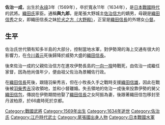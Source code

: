 {{日本武士
|名稱= 佐治一成
|圖片名稱= 
|圖片大小= 
|圖片說明= 
|時代= [[戰國時代_(日本)|戰國時代]] — [[江戶時代|江戶時代]]前期
|出生日期= 永禄12年（1569年）
|出生地點= 
|逝世日期= 寛永11年9月26日（1634年11月16日）
|逝世地點= 
|假名= 
|羅馬字= 
|幼名= 
|改名= 
|别名= 與九郎（通称）
|諡号= 
|神号= 
|戒名= 長徳院快岩巨哉居士
|洗禮名= 
|墓所= 
|朝廷官位= 
|幕府職位= 江戸幕府
|主君= 織田信長→信雄→信包
|藩= 
|氏族= 佐治氏
|父母= 父：佐治信方、母：犬
|養父= 
|養母= 
|兄弟=一成、秀休 
|姐妹= 
|正室= 浅井長政の三女・江
継室：織田信長の娘・於振
|側室= 
|嗣子=為成 
|嗣女= 
|養子= 
|養女= 
}}
'''佐治一成'''，出生於[[永祿|永祿]]3年（1569年），卒於寬永11年（1634年），是[[日本|日本]][[戰國_(日本)|戰國時代]]的武將。[[織田氏|織田氏]]家臣。通稱'''與九郎'''，是尾張大野城主[[佐治信方|佐治信方]]的嫡男，母親是[[織田信秀|織田信秀]]之女，即織田信長之妹[[織田犬|於犬之方（大野殿）]]，正室是[[織田信長|織田信長]]的外甥女[[崇源院|小督]]。

== 生平 ==
佐治氏世代領有知多半島的大部分，控制當地水軍，對伊勢灣的海上交通有很大的影響力，在[[今川義元|今川義元]]死後歸降於威勢大盛的[[織田信長|織田信長]]。

後來佐治一成的父親佐治信方在進攻伊勢長島的[[一向一揆|一向一揆]]時戰死，由佐治一成繼任家督，因為他尚值年少，便由祖父佐治為景輔佐行政。

在[[織田信長|織田信長]]死後，跟隨羽柴秀吉，但在小牧長久手之戰時支援[[織田信雄|織田信雄]]，因此在戰後被[[羽柴秀吉|羽柴秀吉]]沒收領地，並和小督離婚。失去領地的佐治一成後來投靠伊勢的舅父[[織田信包|織田信包]]，傳說在伊勢期間他娶了[[織田信長|織田信長]]之女阿振為妻，後跟著織田信包移封至丹波柏原，於66歲時死於京都。

{{Samurai-stub}}

[[Category:戰國武將|Category:戰國武將]]
[[Category:1569年出生|Category:1569年出生]]
[[Category:1634年逝世|Category:1634年逝世]]
[[Category:佐治氏|Category:佐治氏]]
[[Category:江戶時代武士|Category:江戶時代武士]]
[[Category:尾張國出身人物|Category:尾張國出身人物]]
[[Category:日本戰國水軍|Category:日本戰國水軍]]